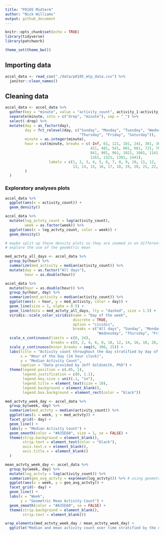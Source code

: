 ```yaml
---
title: "P8105 Midterm"
author: "Nick Williams"
output: github_document
---
```


```r
knitr::opts_chunk$set(echo = TRUE)
library(tidyverse)
library(patchwork)

theme_set(theme_bw())
```

## Importing data

```r
accel_data <- read_csv("./data/p8105_mtp_data.csv") %>% 
  janitor::clean_names()
```

## Cleaning data

```r
accel_data <- accel_data %>% 
  gather(key = "minute", value = "activity_count", activity_1:activity_1440) %>% 
  separate(minute, into = c("drop", "minute"), sep = "_") %>% 
  select(-drop) %>% 
  mutate(day = as_factor(day), 
         day = fct_relevel(day, c("Sunday", "Monday", "Tuesday", "Wednesday", 
                                  "Thursday", "Friday", "Saturday")),
         minute = as.integer(minute), 
         hour = cut(minute, breaks = c(-Inf, 61, 121, 181, 241, 301, 361, 
                                       421, 481, 541, 601, 661, 721, 781, 
                                       841, 901, 961, 1021, 1081, 1141, 1201, 
                                       1261, 1321, 1381, 1441), 
                    labels = c(1, 2, 3, 4, 5, 6, 7, 8, 9, 10, 11, 12, 
                               13, 14, 15, 16, 17, 18, 19, 20, 21, 22, 23, 24)
         )
  )
```

### Exploratory analyses plots

```r
accel_data %>% 
  ggplot(aes(x = activity_count)) + 
  geom_density()

accel_data %>% 
  mutate(log_actvty_count = log(activity_count), 
         week = as.factor(week)) %>% 
  ggplot(aes(x = log_actvty_count, color = week)) + 
  geom_density()

# maybe split up these density plots so they are zoomed in on different ranges of values
# explore the use of the geometric mean
```

  
```r
med_actvty_all_days <- accel_data %>% 
  group_by(hour) %>% 
  summarize(med_activity = median(activity_count)) %>% 
  mutate(day = as.factor("All days"), 
         hour = as.double(hour))

accel_data %>% 
  mutate(hour = as.double(hour)) %>% 
  group_by(hour, day) %>% 
  summarize(med_activity = median(activity_count)) %>% 
  ggplot(aes(x = hour, y = med_activity, color = day)) +
  geom_line(size = 1, alpha = 0.5) + 
  geom_line(data = med_actvty_all_days, lty = "dashed", size = 1.5) + 
  viridis::scale_color_viridis(name = "Day of the week", 
                               discrete = TRUE, 
                               option = "cividis",
                               breaks = c("All days", "Sunday", "Monday", "Tuesday",
                                          "Wednesday", "Thursday", "Friday", "Saturday")) + 
  scale_x_continuous(limits = c(0, 24), 
                     breaks = c(0, 2, 4, 6, 8, 10, 12, 14, 16, 18, 20, 22, 24)) + 
  scale_y_continuous(minor_breaks = seq(0, 300, 25)) + 
  labs(title = "Activity count throughout the day stratified by day of the week",
       x = "Hour of the Day (24 hour clock)", 
       y = "Median Activity Count", 
       caption = "Data provided by Jeff Goldsmith, PhD") + 
  theme(legend.position = c(.05, 1), 
        legend.justification = c(0, 1.1), 
        legend.key.size = unit(.1, "in"),
        legend.title = element_text(size = 10), 
        legend.background = element_blank(), 
        legend.box.background = element_rect(color = "black"))
```


```r
med_actvty_week_day <- accel_data %>% 
  group_by(week, day) %>% 
  summarize(med_actvty = median(activity_count)) %>% 
  ggplot(aes(x = week, y = med_actvty)) + 
  facet_grid(~ day) + 
  geom_line() + 
  labs(y = "Median Activity Count") +
  geom_smooth(color = "#A35E60", size = 1, se = FALSE) + 
  theme(strip.background = element_blank(),
        strip.text = element_text(color = "black"),
        axis.text.x = element_blank(), 
        axis.title.x = element_blank()
  )

mean_actvty_week_day <- accel_data %>% 
  group_by(week, day) %>% 
  mutate(log_actvty = log(activity_count)) %>% 
  summarize(geo_avg_actvty = exp(mean(log_actvty))) %>% # using geometric mean due to how skewed data is
  ggplot(aes(x = week, y = geo_avg_actvty)) + 
  facet_grid(~ day) + 
  geom_line() + 
  labs(x = "Week", 
       y = "Geometric Mean Activity Count") + 
  geom_smooth(color = "#A35E60", se = FALSE) + 
  theme(strip.background = element_blank(), 
        strip.text = element_blank())

wrap_elements(med_actvty_week_day / mean_actvty_week_day) + 
  ggtitle("Median and mean activity count over time stratified by the day of the week")
```




